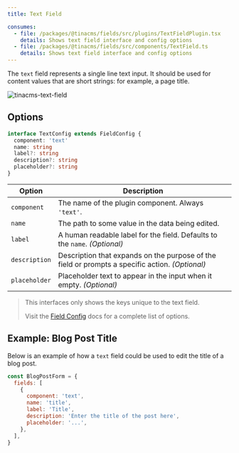 ```yaml
---
title: Text Field

consumes:
  - file: /packages/@tinacms/fields/src/plugins/TextFieldPlugin.tsx
    details: Shows text field interface and config options
  - file: /packages/@tinacms/fields/src/components/TextField.ts
    details: Shows text field interface and config options
---
```


<WarningCallout body="This is an advanced-use feature, and likely not something you'll need to configure. What you probably want is the content types reference!" />


The `text` field represents a single line text input. It should be used for content values that are short strings: for example, a page title.

![tinacms-text-field](/img/fields/text.png)

## Options

```typescript
interface TextConfig extends FieldConfig {
  component: 'text'
  name: string
  label?: string
  description?: string
  placeholder?: string
}
```

| Option        | Description                                                                                     |
| ------------- | ----------------------------------------------------------------------------------------------- |
| `component`   | The name of the plugin component. Always `'text'`.                                              |
| `name`        | The path to some value in the data being edited.                                                |
| `label`       | A human readable label for the field. Defaults to the `name`. _(Optional)_                      |
| `description` | Description that expands on the purpose of the field or prompts a specific action. _(Optional)_ |
| `placeholder` | Placeholder text to appear in the input when it empty. _(Optional)_                             |

> This interfaces only shows the keys unique to the text field.
>
> Visit the [Field Config](/docs/reference/toolkit/fields) docs for a complete list of options.

## Example: Blog Post Title

Below is an example of how a `text` field could be used to edit the title of a blog post.

```javascript
const BlogPostForm = {
  fields: [
    {
      component: 'text',
      name: 'title',
      label: 'Title',
      description: 'Enter the title of the post here',
      placeholder: '...',
    },
  ],
}
```
